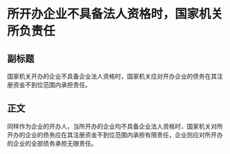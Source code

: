 # 所开办企业不具备法人资格时，国家机关所负责任
## 副标题
国家机关开办的企业不具备企业法人资格时，国家机关应对开办企业的债务在其注册资金不到位范围内承担责任。
## 正文
同样作为企业的开办人，当所开办的企业均不具备企业法人资格时，国家机关对所开办的企业的债务应在其注册资金不到位范围内承担有限责任，企业则应对所开办的企业的全部债务承担无限责任。